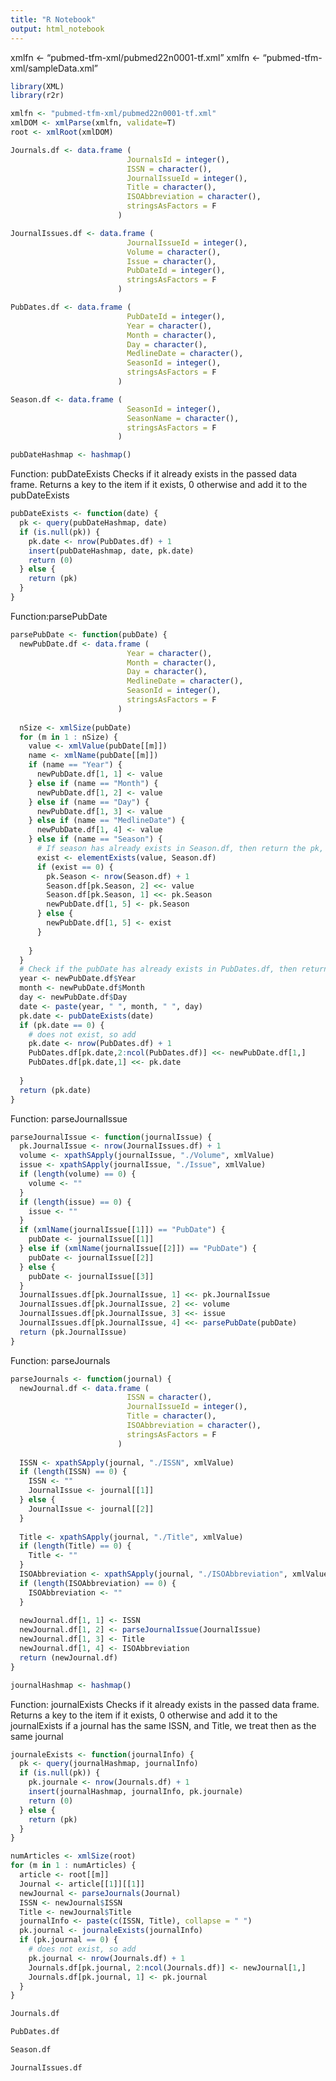 ```yaml
---
title: "R Notebook"
output: html_notebook
---
```


xmlfn <- "pubmed-tfm-xml/pubmed22n0001-tf.xml"
xmlfn <- "pubmed-tfm-xml/sampleData.xml"

```r
library(XML)
library(r2r)
```

```r
xmlfn <- "pubmed-tfm-xml/pubmed22n0001-tf.xml"
xmlDOM <- xmlParse(xmlfn, validate=T)
root <- xmlRoot(xmlDOM)
```

```r
Journals.df <- data.frame (
                          JournalsId = integer(),
                          ISSN = character(),
                          JournalIssueId = integer(),
                          Title = character(),
                          ISOAbbreviation = character(),
                          stringsAsFactors = F
                        )

JournalIssues.df <- data.frame (
                          JournalIssueId = integer(),
                          Volume = character(),
                          Issue = character(),
                          PubDateId = integer(),
                          stringsAsFactors = F
                        )

PubDates.df <- data.frame (
                          PubDateId = integer(),
                          Year = character(),
                          Month = character(),
                          Day = character(),
                          MedlineDate = character(),
                          SeasonId = integer(),
                          stringsAsFactors = F
                        )

Season.df <- data.frame (
                          SeasonId = integer(),
                          SeasonName = character(),
                          stringsAsFactors = F
                        )

```

```r
pubDateHashmap <- hashmap()
```

Function: pubDateExists
Checks if it already exists in the passed data frame. Returns a key to the item if it exists, 0 otherwise and add it to the pubDateExists
```r
pubDateExists <- function(date) {
  pk <- query(pubDateHashmap, date)
  if (is.null(pk)) {
    pk.date <- nrow(PubDates.df) + 1
    insert(pubDateHashmap, date, pk.date)
    return (0)
  } else {
    return (pk)
  }
}
```


Function:parsePubDate
```r
parsePubDate <- function(pubDate) {
  newPubDate.df <- data.frame (
                          Year = character(),
                          Month = character(),
                          Day = character(),
                          MedlineDate = character(),
                          SeasonId = integer(),
                          stringsAsFactors = F
                        )
  
  nSize <- xmlSize(pubDate)
  for (m in 1 : nSize) {
    value <- xmlValue(pubDate[[m]])
    name <- xmlName(pubDate[[m]])
    if (name == "Year") {
      newPubDate.df[1, 1] <- value
    } else if (name == "Month") {
      newPubDate.df[1, 2] <- value
    } else if (name == "Day") {
      newPubDate.df[1, 3] <- value
    } else if (name == "MedlineDate") {
      newPubDate.df[1, 4] <- value
    } else if (name == "Season") {
      # If season has already exists in Season.df, then return the pk, otherwise, add season to the data frame
      exist <- elementExists(value, Season.df)
      if (exist == 0) {
        pk.Season <- nrow(Season.df) + 1
        Season.df[pk.Season, 2] <<- value
        Season.df[pk.Season, 1] <<- pk.Season
        newPubDate.df[1, 5] <- pk.Season
      } else {
        newPubDate.df[1, 5] <- exist
      }
      
    }
  }
  # Check if the pubDate has already exists in PubDates.df, then return pk (using hashmap to look for value), otherwise add newPubDate.df to PubDates.df and return new pk
  year <- newPubDate.df$Year
  month <- newPubDate.df$Month
  day <- newPubDate.df$Day
  date <- paste(year, " ", month, " ", day)
  pk.date <- pubDateExists(date)
  if (pk.date == 0) {
    # does not exist, so add
    pk.date <- nrow(PubDates.df) + 1
    PubDates.df[pk.date,2:ncol(PubDates.df)] <<- newPubDate.df[1,]
    PubDates.df[pk.date,1] <<- pk.date
    
  }
  return (pk.date)
}
```

Function: parseJournalIssue
```r
parseJournalIssue <- function(journalIssue) {
  pk.JournalIssue <- nrow(JournalIssues.df) + 1
  volume <- xpathSApply(journalIssue, "./Volume", xmlValue)
  issue <- xpathSApply(journalIssue, "./Issue", xmlValue)
  if (length(volume) == 0) {
    volume <- ""
  }
  if (length(issue) == 0) {
    issue <- ""
  }
  if (xmlName(journalIssue[[1]]) == "PubDate") {
    pubDate <- journalIssue[[1]]
  } else if (xmlName(journalIssue[[2]]) == "PubDate") {
    pubDate <- journalIssue[[2]]
  } else {
    pubDate <- journalIssue[[3]]
  }
  JournalIssues.df[pk.JournalIssue, 1] <<- pk.JournalIssue
  JournalIssues.df[pk.JournalIssue, 2] <<- volume 
  JournalIssues.df[pk.JournalIssue, 3] <<- issue
  JournalIssues.df[pk.JournalIssue, 4] <<- parsePubDate(pubDate)
  return (pk.JournalIssue)
}
```

Function: parseJournals
```r
parseJournals <- function(journal) {
  newJournal.df <- data.frame (
                          ISSN = character(),
                          JournalIssueId = integer(),
                          Title = character(),
                          ISOAbbreviation = character(),
                          stringsAsFactors = F
                        )
  
  ISSN <- xpathSApply(journal, "./ISSN", xmlValue)
  if (length(ISSN) == 0) {
    ISSN <- ""
    JournalIssue <- journal[[1]]
  } else {
    JournalIssue <- journal[[2]]
  }
  
  Title <- xpathSApply(journal, "./Title", xmlValue)
  if (length(Title) == 0) {
    Title <- ""
  }
  ISOAbbreviation <- xpathSApply(journal, "./ISOAbbreviation", xmlValue)
  if (length(ISOAbbreviation) == 0) {
    ISOAbbreviation <- ""
  }
  
  newJournal.df[1, 1] <- ISSN
  newJournal.df[1, 2] <- parseJournalIssue(JournalIssue)
  newJournal.df[1, 3] <- Title
  newJournal.df[1, 4] <- ISOAbbreviation
  return (newJournal.df)
}
```

```r
journalHashmap <- hashmap()
```

Function: journalExists
Checks if it already exists in the passed data frame. Returns a key to the item if it exists, 0 otherwise and add it to the journalExists
if a journal has the same ISSN, and Title, we treat then as the same journal
```r
journaleExists <- function(journalInfo) {
  pk <- query(journalHashmap, journalInfo)
  if (is.null(pk)) {
    pk.journale <- nrow(Journals.df) + 1
    insert(journalHashmap, journalInfo, pk.journale)
    return (0)
  } else {
    return (pk)
  }
}
```

```r
numArticles <- xmlSize(root)
for (m in 1 : numArticles) {
  article <- root[[m]]
  Journal <- article[[1]][[1]]
  newJournal <- parseJournals(Journal)
  ISSN <- newJournal$ISSN
  Title <- newJournal$Title
  journalInfo <- paste(c(ISSN, Title), collapse = " ")
  pk.journal <- journaleExists(journalInfo)
  if (pk.journal == 0) {
    # does not exist, so add
    pk.journal <- nrow(Journals.df) + 1
    Journals.df[pk.journal, 2:ncol(Journals.df)] <- newJournal[1,]
    Journals.df[pk.journal, 1] <- pk.journal
  }
}
```




```r
Journals.df
```



```r
PubDates.df
```
```r
Season.df
```

```r
JournalIssues.df
```



